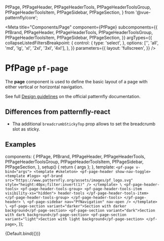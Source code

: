
  PfPage,
  PfPageHeader,
  PfPageHeaderTools,
  PfPageHeaderToolsGroup,
  PfPageHeaderToolsItem,
  PfPageSidebar,
  PfPageSection,
} from '@vue-patternfly/core';

<Meta title="Components/Page" component={PfPage} subcomponents={{
    PfBrand,
    PfPageHeader,
    PfPageHeaderTools,
    PfPageHeaderToolsGroup,
    PfPageHeaderToolsItem,
    PfPageSidebar,
    PfPageSection,
  }} argTypes={{
    collapseListedFiltersBreakpoint: {
      control: {
        type: 'select',
      },
      options: ['', 'all', 'md', 'lg', 'xl', '2xl', '3xl', '4xl'],
    },
  }} parameters={{
    layout: 'fullscreen',
  }} />

# PfPage `pf-page`

The **page** component is used to define the basic layout of a page with either vertical or horizontal navigation.

See full [Design guidelines](https://www.patternfly.org/v4/components/page/design-guidelines) on the official patternfly documentation.

## Differences from patternfly-react
- Tha additional `breadcrumbStickyTop` prop allows to set the breadcrumb slot as sticky.

## Examples

  components: {
    PfPage,
    PfBrand,
    PfPageHeader,
    PfPageHeaderTools,
    PfPageHeaderToolsGroup,
    PfPageHeaderToolsItem,
    PfPageSidebar,
    PfPageSection,
  },
  setup() {
    return { args };
  },
  template: `
    <pf-page v-bind="args">
      <template #skeleton>
        <pf-page-header show-nav-toggle>
          <template #logo>
            <pf-brand src="https://www.patternfly.org/assets/images/pf_logo.svg" style="height:40px;filter:invert(1)" />
          </template>
\
          <pf-page-header-tools>
            <pf-page-header-tools-group>
              <pf-page-header-tools-item visibility-xs="hidden">
                header-tools
              </pf-page-header-tools-item>
            </pf-page-header-tools-group>
          </pf-page-header-tools>
        </pf-page-header>
\
        <pf-page-sidebar nav="PfNavigation" nav-open />
      </template>
\
      <pf-page-section variant="darker">Section with darker background</pf-page-section>
      <pf-page-section variant="dark">Section with dark background</pf-page-section>
      <pf-page-section variant="light">Section with light background</pf-page-section>
    </pf-page>
  `,
});

<Canvas>
  <Story name="Page" args={{
    managedSidebar: true,
  }}>
    {Default.bind({})}
  </Story>
</Canvas>

<ArgsTable story="Page" />
